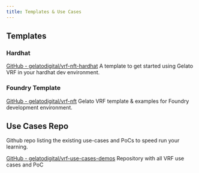```yaml
---
title: Templates & Use Cases
---
```


## Templates

### Hardhat
[GitHub - gelatodigital/vrf-nft-hardhat](https://github.com/gelatodigital/vrf-nft-hardhat)
A template to get started using Gelato VRF in your hardhat dev environment.

### Foundry Template
[GitHub - gelatodigital/vrf-nft](https://github.com/gelatodigital/vrf-nft)
Gelato VRF template & examples for Foundry development environment.

## Use Cases Repo
Github repo listing the existing use-cases and PoCs to speed run your learning.

[GitHub - gelatodigital/vrf-use-cases-demos](https://github.com/gelatodigital/vrf-use-cases-demos)
Repository with all VRF use cases and PoC